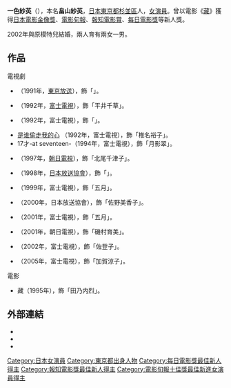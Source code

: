 {{BLP unsourced |date=2010-11-23T11:06:36+00:00 }}
{{藝人
|姓名 = 一色紗英
|類型 = 女演員
|圖片 = Replace this image female.svg
|圖片尺寸 =
|圖片簡介 =
|本名 = 畠山紗英
|國籍 = {{JPN}}
|出生日期 = {{birth_date_and_age|1977|4|29}}
|出生地點 = 日本東京都杉並区
|逝世日期 =
|逝世地點 =
|職業 = 女演員
|教育程度 = 東海大學附屬望星高等學校畢業
|配偶 = {{lang|ja|サーフェン智}}
|兒女 =
|出道地點 =
|出道作 = {{lang|ja|学校へ行こう!}}
|出道日期 = 1991年
|代表作 = 藏（1995年）
|活躍年代 = 1991年至今
|經紀公司 = {{lang|ja|ボックスコーポレーション}}
|網站 = https://web.archive.org/web/20100301061649/http://www.box-corporation.com/sae/ https://web.archive.org/web/20100301061649/http://www.box-corporation.com/sae/
|IMDb = 1189733
|電影 =
|電視節目 =
|舞台劇 =
|awards = <nowiki></nowiki>
* 1995年報知電影賞最佳新人女演員
* 1996年日本電影金像獎最佳新人
* 1996年電影旬報最佳新人女演員
* 1996年每日電影獎{{lang|ja|スポニチグランプリ}}新人獎
}}{{Japanese
| japanese = 一色 紗英
| kana = いっしき さえ
| romaji = Isshiki Sae
|}}
'''一色紗英'''（{{bd|1977年|4月29日|catIdx=Isshiki Sae}}），本名'''畠山紗英'''，[[日本|日本]][[東京都|東京都]][[杉並區|杉並區]]人，[[女演員|女演員]]。曾以電影《[[藏|藏]]》獲得[[日本電影金像獎|日本電影金像獎]]、[[電影旬報|電影旬報]]、[[報知電影賞|報知電影賞]]、[[每日電影獎|每日電影獎]]等新人獎。

2002年與原模特兒{{lang|ja|サーフェン智}}結婚，兩人育有兩女一男。

== 作品 ==
;電視劇
* {{lang|ja|先生のお気に入り}}（1991年，[[TBS電視|東京放送]]），飾「{{lang|ja|遠山いづみ}}」。
* {{lang|ja|しあわせの決断}}（1992年，[[富士電視台|富士電視]]），飾「平井千草」。
* {{lang|ja|君のためにできること}}（1992年，富士電視），飾「{{lang|ja|神崎エリカ}}」。
* [[是谁偷走我的心|是谁偷走我的心]] {{lang|ja|ボクたちのドラマシリーズ その時，ハートは盗まれた}}（1992年，富士電視），飾「椎名裕子」。
* 17才-at seventeen-（1994年，富士電視），飾「月影翠」。
* {{lang|ja|ふたり|ふたり 〜Wherever You Are〜}}（1997年，[[朝日電視台|朝日電視]]），飾「北尾千津子」。
* {{lang|ja|徳川慶喜}}（1998年，[[日本放送協會|日本放送協會]]），飾「{{lang|ja|みよ}}」。
* {{lang|ja|お水の花道}}（1999年，富士電視），飾「五月」。
* {{lang|ja|六番目の小夜子}}（2000年，日本放送協會），飾「佐野美香子」。
* {{lang|ja|新・お水の花道}}（2001年，富士電視），飾「五月」。
* {{lang|ja|早乙女タイフーン}}（2001年，朝日電視），飾「磯村育美」。
* {{lang|ja|演技者。〈黒いハンカチーフ〉}}（2002年，富士電視），飾「佐登子」。
* {{lang|ja|1242kHz こちらニッポン放送}}（2005年，富士電視），飾「加賀涼子」。

;電影
* 藏（1995年），飾「田乃内烈」。

== 外部連結 ==
* {{imdb title|0349701|藏}}
* {{instagram|this_is_sae|this_is_sae}}
* {{Twitter|this_is_sae}}
{{報知電影獎最佳新人}}
{{日本電影金像獎新人獎}}
{{電影旬報十佳獎最佳新進女演員}}
{{每日電影獎最佳新人}}
{{Authority control}}
{{DEFAULTSORT:Isshiki Sae}}
[[Category:日本女演員|Category:日本女演員]]
[[Category:東京都出身人物|Category:東京都出身人物]]
[[Category:每日電影獎最佳新人得主|Category:每日電影獎最佳新人得主]]
[[Category:報知電影獎最佳新人得主|Category:報知電影獎最佳新人得主]]
[[Category:電影旬報十佳獎最佳新進女演員得主|Category:電影旬報十佳獎最佳新進女演員得主]]